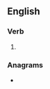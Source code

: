 ==English==

===Verb===
{{head|en|verb form}}

# {{en-third-person singular of|daunt}}

===Anagrams===
* {{anagrams|en|a=adnstu|Dutans|stunad|ustand}}